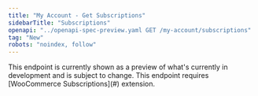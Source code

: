 ```yaml
---
title: "My Account - Get Subscriptions"
sidebarTitle: "Subscriptions"
openapi: "../openapi-spec-preview.yaml GET /my-account/subscriptions"
tag: "New"
robots: "noindex, follow"
---
```


<Warning>
    This endpoint is currently shown as a preview of what's currently in development and is subject to change.
</Warning>

<Info>
    This endpoint requires [WooCommerce Subscriptions](#) extension.
</Info>
